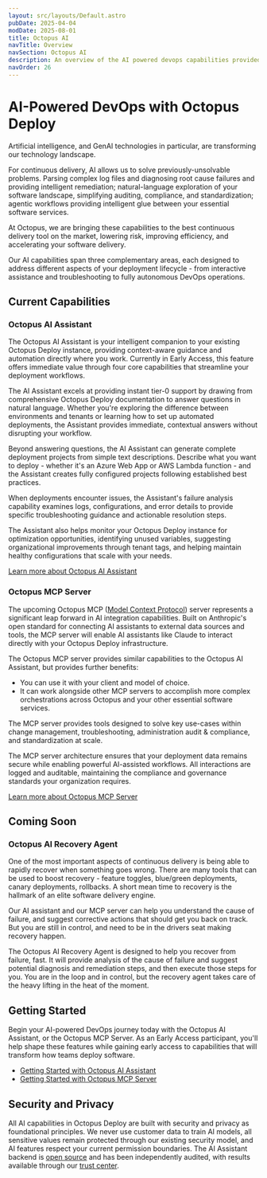 ```yaml
---
layout: src/layouts/Default.astro
pubDate: 2025-04-04
modDate: 2025-08-01
title: Octopus AI
navTitle: Overview
navSection: Octopus AI
description: An overview of the AI powered devops capabilities provided by Octopus Deploy
navOrder: 26
---
```


# AI-Powered DevOps with Octopus Deploy

Artificial intelligence, and GenAI technologies in particular, are transforming our technology landscape.

For continuous delivery, AI allows us to solve previously-unsolvable problems. Parsing complex log files and diagnosing root cause failures and providing intelligent remediation; natural-language exploration of your software landscape, simplifying auditing, compliance, and standardization; agentic workflows providing intelligent glue between your essential software services.

At Octopus, we are bringing these capabilities to the best continuous delivery tool on the market, lowering risk, improving efficiency, and accelerating your software delivery.

Our AI capabilities span three complementary areas, each designed to address different aspects of your deployment lifecycle - from interactive assistance and troubleshooting to fully autonomous DevOps operations.

## Current Capabilities

### Octopus AI Assistant

The Octopus AI Assistant is your intelligent companion to your existing Octopus Deploy instance, providing context-aware guidance and automation directly where you work. Currently in Early Access, this feature offers immediate value through four core capabilities that streamline your deployment workflows.

The AI Assistant excels at providing instant tier-0 support by drawing from comprehensive Octopus Deploy documentation to answer questions in natural language. Whether you're exploring the difference between environments and tenants or learning how to set up automated deployments, the Assistant provides immediate, contextual answers without disrupting your workflow.

Beyond answering questions, the AI Assistant can generate complete deployment projects from simple text descriptions. Describe what you want to deploy - whether it's an Azure Web App or AWS Lambda function - and the Assistant creates fully configured projects following established best practices.

When deployments encounter issues, the Assistant's failure analysis capability examines logs, configurations, and error details to provide specific troubleshooting guidance and actionable resolution steps.

The Assistant also helps monitor your Octopus Deploy instance for optimization opportunities, identifying unused variables, suggesting organizational improvements through tenant tags, and helping maintain healthy configurations that scale with your needs.

[Learn more about Octopus AI Assistant](/docs/octopus-ai/assistant)

### Octopus MCP Server

The upcoming Octopus MCP ([Model Context Protocol](https://modelcontextprotocol.io/)) server represents a significant leap forward in AI integration capabilities. Built on Anthropic's open standard for connecting AI assistants to external data sources and tools, the MCP server will enable AI assistants like Claude to interact directly with your Octopus Deploy infrastructure.

The Octopus MCP server provides similar capabilities to the Octopus AI Assistant, but provides further benefits:

- You can use it with your client and model of choice.
- It can work alongside other MCP servers to accomplish more complex orchestrations across Octopus and your other essential software services.

The MCP server provides tools designed to solve key use-cases within change management, troubleshooting, administration audit & compliance, and standardization at scale.

The MCP server architecture ensures that your deployment data remains secure while enabling powerful AI-assisted workflows. All interactions are logged and auditable, maintaining the compliance and governance standards your organization requires.

[Learn more about Octopus MCP Server](/docs/octopus-ai/mcp)

## Coming Soon

### Octopus AI Recovery Agent

One of the most important aspects of continuous delivery is being able to rapidly recover when something goes wrong. There are many tools that can be used to boost recovery - feature toggles, blue/green deployments, canary deployments, rollbacks. A short mean time to recovery is the hallmark of an elite software delivery engine.

Our AI assistant and our MCP server can help you understand the cause of failure, and suggest corrective actions that should get you back on track. But you are still in control, and need to be in the drivers seat making recovery happen.

The Octopus AI Recovery Agent is designed to help you recover from failure, fast. It will provide analysis of the cause of failure and suggest potential diagnosis and remediation steps, and then execute those steps for you. You are in the loop and in control, but the recovery agent takes care of the heavy lifting in the heat of the moment.

## Getting Started

Begin your AI-powered DevOps journey today with the Octopus AI Assistant, or the Octopus MCP Server. As an Early Access participant, you'll help shape these features while gaining early access to capabilities that will transform how teams deploy software.

- [Getting Started with Octopus AI Assistant](/docs/octopus-ai-assistant/getting-started)
- [Getting Started with Octopus MCP Server](https://github.com/OctopusDeploy/mcp-server?tab=readme-ov-file#-installation)

## Security and Privacy

All AI capabilities in Octopus Deploy are built with security and privacy as foundational principles. We never use customer data to train AI models, all sensitive values remain protected through our existing security model, and AI features respect your current permission boundaries. The AI Assistant backend is [open source](https://github.com/OctopusSolutionsEngineering/OctopusCopilot) and has been independently audited, with results available through our [trust center](https://trust.octopus.com/).
